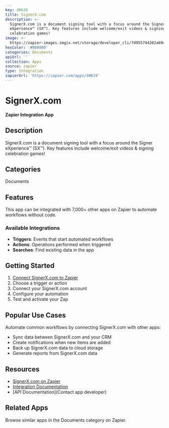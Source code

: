 ```yaml
---
key: 40634
title: SignerX.com
description: >-
  SignerX.com is a document signing tool with a focus around the Signer
  eXperience™ (SX™). Key features include welcome/exit videos & signing
  celebration games!
image: >-
  https://zapier-images.imgix.net/storage/developer_cli/7d955744202a69ce5a8f7571bf1710d4.png?auto=format%2Ccompress&ixlib=python-3.0.0&q=50
hexColor: '#000000'
categories: Documents
apiUrl: ''
collection: Apps
source: zapier
type: Integration
zapierUrl: 'https://zapier.com/apps/40634'
---
```

# SignerX.com

**Zapier Integration App**

## Description

SignerX.com is a document signing tool with a focus around the Signer eXperience™ (SX™). Key features include welcome/exit videos & signing celebration games!

## Categories

Documents

## Features

This app can be integrated with 7,000+ other apps on Zapier to automate workflows without code.

### Available Integrations

- **Triggers**: Events that start automated workflows
- **Actions**: Operations performed when triggered
- **Searches**: Find existing data in the app

## Getting Started

1. [Connect SignerX.com to Zapier](https://zapier.com/apps/40634)
2. Choose a trigger or action
3. Connect your SignerX.com account
4. Configure your automation
5. Test and activate your Zap

## Popular Use Cases

Automate common workflows by connecting SignerX.com with other apps:

- Sync data between SignerX.com and your CRM
- Create notifications when new items are added
- Back up SignerX.com data to cloud storage
- Generate reports from SignerX.com data

## Resources

- [SignerX.com on Zapier](https://zapier.com/apps/40634)
- [Integration Documentation](https://zapier.com/apps/40634/integrations)
- [API Documentation](Contact app developer)

## Related Apps

Browse similar apps in the Documents category on Zapier.
